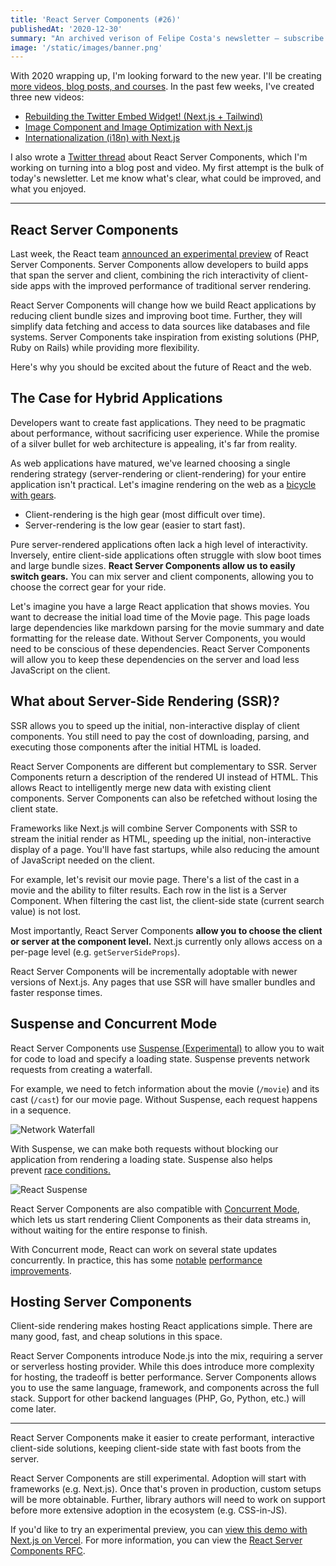 ```yaml
---
title: 'React Server Components (#26)'
publishedAt: '2020-12-30'
summary: "An archived verison of Felipe Costa's newsletter – subscribe to get early access."
image: '/static/images/banner.png'
---
```


With 2020 wrapping up, I'm looking forward to the new year. I'll be creating [more videos, blog posts, and courses](https://twitter.com/leeerob/status/1343962493622878209). In the past few weeks, I've created three new videos:

- [Rebuilding the Twitter Embed Widget! (Next.js + Tailwind)](https://www.youtube.com/watch?v=xZ9OzPQORtw)
- [Image Component and Image Optimization with Next.js](https://www.youtube.com/watch?v=h0gj4gOjz44)
- [Internationalization (i18n) with Next.js](https://www.youtube.com/watch?v=SJDYCw5KC7s)

I also wrote a [Twitter thread](https://twitter.com/leeerob/status/1341818949017735168) about React Server Components, which I'm working on turning into a blog post and video. My first attempt is the bulk of today's newsletter. Let me know what's clear, what could be improved, and what you enjoyed.

---

## React Server Components

Last week, the React team [announced an experimental preview](https://reactjs.org/blog/2020/12/21/data-fetching-with-react-server-components.html) of React Server Components. Server Components allow developers to build apps that span the server and client, combining the rich interactivity of client-side apps with the improved performance of traditional server rendering.

React Server Components will change how we build React applications by reducing client bundle sizes and improving boot time. Further, they will simplify data fetching and access to data sources like databases and file systems. Server Components take inspiration from existing solutions (PHP, Ruby on Rails) while providing more flexibility.

Here's why you should be excited about the future of React and the web.

## The Case for Hybrid Applications

Developers want to create fast applications. They need to be pragmatic about performance, without sacrificing user experience. While the promise of a silver bullet for web architecture is appealing, it's far from reality.

As web applications have matured, we've learned choosing a single rendering strategy (server-rendering or client-rendering) for your entire application isn't practical. Let's imagine rendering on the web as a [bicycle with gears](https://twitter.com/thomasankcorn/status/1343109433333854208).

- Client-rendering is the high gear (most difficult over time).
- Server-rendering is the low gear (easier to start fast).

Pure server-rendered applications often lack a high level of interactivity. Inversely, entire client-side applications often struggle with slow boot times and large bundle sizes. **React Server Components allow us to easily switch gears.** You can mix server and client components, allowing you to choose the correct gear for your ride.

Let's imagine you have a large React application that shows movies. You want to decrease the initial load time of the Movie page. This page loads large dependencies like markdown parsing for the movie summary and date formatting for the release date. Without Server Components, you would need to be conscious of these dependencies. React Server Components will allow you to keep these dependencies on the server and load less JavaScript on the client.

## What about Server-Side Rendering (SSR)?

SSR allows you to speed up the initial, non-interactive display of client components. You still need to pay the cost of downloading, parsing, and executing those components after the initial HTML is loaded.

React Server Components are different but complementary to SSR. Server Components return a description of the rendered UI instead of HTML. This allows React to intelligently merge new data with existing client components. Server Components can also be refetched without losing the client state.

Frameworks like Next.js will combine Server Components with SSR to stream the initial render as HTML, speeding up the initial, non-interactive display of a page. You'll have fast startups, while also reducing the amount of JavaScript needed on the client.

For example, let's revisit our movie page. There's a list of the cast in a movie and the ability to filter results. Each row in the list is a Server Component. When filtering the cast list, the client-side state (current search value) is not lost.

Most importantly, React Server Components **allow you to choose the client or server at the component level.** Next.js currently only allows access on a per-page level (e.g. `getServerSideProps`).

React Server Components will be incrementally adoptable with newer versions of Next.js. Any pages that use SSR will have smaller bundles and faster response times.

## Suspense and Concurrent Mode

React Server Components use [Suspense (Experimental)](https://reactjs.org/docs/concurrent-mode-suspense.html) to allow you to wait for code to load and specify a loading state. Suspense prevents network requests from creating a waterfall.

For example, we need to fetch information about the movie (`/movie`) and its cast (`/cast`) for our movie page. Without Suspense, each request happens in a sequence.

![Network Waterfall](/static/images/buttondown/waterfall.png)

With Suspense, we can make both requests without blocking our application from rendering a loading state. Suspense also helps prevent [race conditions.](https://reactjs.org/docs/concurrent-mode-suspense.html#suspense-and-race-conditions)

![React Suspense](/static/images/buttondown/react-suspense.png)

React Server Components are also compatible with [Concurrent Mode](https://reactjs.org/docs/concurrent-mode-intro.html), which lets us start rendering Client Components as their data streams in, without waiting for the entire response to finish.

With Concurrent mode, React can work on several state updates concurrently. In practice, this has some [notable](https://twitter.com/andrewgreenh/status/1187661386291265537) [performance improvements](https://twitter.com/jlongster/status/1054554506736910336).

## Hosting Server Components

Client-side rendering makes hosting React applications simple. There are many good, fast, and cheap solutions in this space.

React Server Components introduce Node.js into the mix, requiring a server or serverless hosting provider. While this does introduce more complexity for hosting, the tradeoff is better performance. Server Components allows you to use the same language, framework, and components across the full stack. Support for other backend languages (PHP, Go, Python, etc.) will come later.

---

React Server Components make it easier to create performant, interactive client-side solutions, keeping client-side state with fast boots from the server.

React Server Components are still experimental. Adoption will start with frameworks (e.g. Next.js). Once that's proven in production, custom setups will be more obtainable. Further, library authors will need to work on support before more extensive adoption in the ecosystem (e.g. CSS-in-JS).

If you'd like to try an experimental preview, you can [view this demo with Next.js on Vercel](https://next-server-components.vercel.app/). For more information, you can view the [React Server Components RFC](https://github.com/reactjs/rfcs/blob/bf51f8755ddb38d92e23ad415fc4e3c02b95b331/text/0000-server-components.md).
